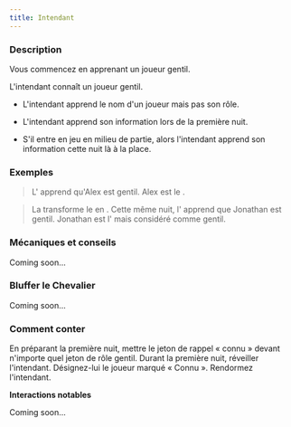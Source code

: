 ```yaml
---
title: Intendant
---
```



<Role INTENDANT header />

### Description

Vous commencez en apprenant un joueur gentil.

L'intendant connaît un joueur gentil.

-   L'intendant apprend le nom d'un joueur mais pas son rôle.

-   L'intendant apprend son information lors de la première nuit.

-   S'il entre en jeu en milieu de partie, alors l'intendant apprend son information cette nuit là à la place.

### Exemples

> L'<Role INTENDANT /> apprend qu'Alex est gentil. Alex est le <Role CROQUE_MORT />.

> La <Role VIEILLE_CHOUETTE /> transforme le <Role CULTIVATEUR_DE_PAVOT /> en <Role INTENDANT />. Cette même nuit, l'<Role INTENDANT /> apprend que Jonathan est gentil. Jonathan est l'<Role ESPION /> mais considéré comme gentil. 

### Mécaniques et conseils

Coming soon...

### Bluffer le Chevalier

Coming soon...

### Comment conter

En préparant la première nuit, mettre le jeton de rappel « connu » devant n'importe quel jeton de rôle gentil. Durant la première nuit, réveiller l'intendant. Désignez-lui le joueur marqué « Connu ». Rendormez l'intendant.

**Interactions notables**

Coming soon...